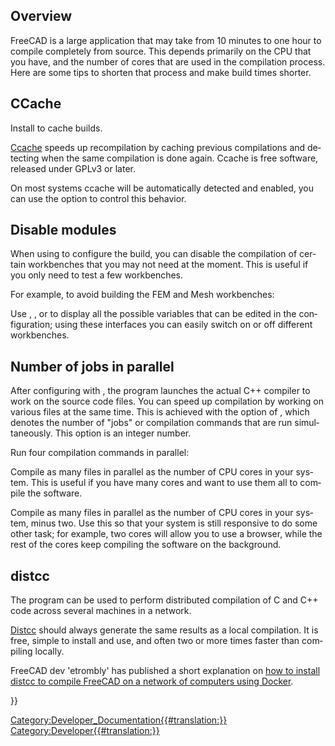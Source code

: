 <languages/>

<div lang="en" dir="ltr" class="mw-content-ltr">
{{Docnav
|[[FreeCAD_Docker_CLI_mode|FreeCAD Docker CLI mode]]
|[[Third_Party_Libraries|Third Party Libraries]]
}}
</div>

{{TOCright}}

<div lang="en" dir="ltr" class="mw-content-ltr">
==Overview==
</div> 

<div lang="en" dir="ltr" class="mw-content-ltr">
FreeCAD is a large application that may take from 10 minutes to one hour to compile completely from source. This depends primarily on the CPU that you have, and the number of cores that are used in the compilation process. Here are some tips to shorten that process and make build times shorter.
</div>

<div lang="en" dir="ltr" class="mw-content-ltr">
== CCache ==
</div>

<div lang="en" dir="ltr" class="mw-content-ltr">
Install {{incode|ccache}} to cache builds.
</div>

<div lang="en" dir="ltr" class="mw-content-ltr">
[https://ccache.dev/ Ccache] speeds up recompilation by caching previous compilations and detecting when the same compilation is done again. Ccache is free software, released under GPLv3 or later.
</div>

<div lang="en" dir="ltr" class="mw-content-ltr">
On most systems ccache will be automatically detected and enabled, you can use the {{incode|FREECAD_USE_CCACHE}} {{incode|cmake}} option to control this behavior.
</div>

<div lang="en" dir="ltr" class="mw-content-ltr">
== Disable modules ==
</div>

<div lang="en" dir="ltr" class="mw-content-ltr">
When using {{incode|cmake}} to configure the build, you can disable the compilation of certain workbenches that you may not need at the moment. This is useful if you only need to test a few workbenches.
</div>

<div lang="en" dir="ltr" class="mw-content-ltr">
For example, to avoid building the FEM and Mesh workbenches:
</div>

{{Code|code=
cmake -DBUILD_FEM=OFF -DBUILD_MESH=OFF ../freecad-source
}}

<div lang="en" dir="ltr" class="mw-content-ltr">
Use {{incode|cmake-gui}}, {{incode|cmake-curses-gui}}, or {{incode|cmake-qt-gui}} to display all the possible variables that can be edited in the configuration; using these interfaces you can easily switch on or off different workbenches.
</div>

<div lang="en" dir="ltr" class="mw-content-ltr">
== Number of jobs in parallel ==
</div>

<div lang="en" dir="ltr" class="mw-content-ltr">
After configuring with {{incode|cmake}}, the {{incode|make}} program launches the actual C++ compiler to work on the source code files. You can speed up compilation by working on various files at the same time. This is achieved with the {{incode|-j}} option of {{incode|make}}, which denotes the number of "jobs" or compilation commands that are run simultaneously. This option is an integer number.
</div>

<div lang="en" dir="ltr" class="mw-content-ltr">
Run four compilation commands in parallel:
</div>

{{Code|code=
make -j4
}}

<div lang="en" dir="ltr" class="mw-content-ltr">
Compile as many files in parallel as the number of CPU cores in your system. This is useful if you have many cores and want to use them all to compile the software.
</div>

{{code|code=
make -j$(nproc)
}}

<div lang="en" dir="ltr" class="mw-content-ltr">
Compile as many files in parallel as the number of CPU cores in your system, minus two. Use this so that your system is still responsive to do some other task; for example, two cores will allow you to use a browser, while the rest of the cores keep compiling the software on the background.
</div>

{{code|code=
make -j$(nproc --ignore=2)
}}

<div lang="en" dir="ltr" class="mw-content-ltr">
== distcc ==
</div>

<div lang="en" dir="ltr" class="mw-content-ltr">
The {{incode|distcc}} program can be used to perform distributed compilation of C and C++ code across several machines in a network.
</div>

<div lang="en" dir="ltr" class="mw-content-ltr">
[https://www.distcc.org/ Distcc] should always generate the same results as a local compilation. It is free, simple to install and use, and often two or more times faster than compiling locally.
</div>

<div lang="en" dir="ltr" class="mw-content-ltr">
FreeCAD dev 'etrombly' has published a short explanation on [https://forum.freecad.org/viewtopic.php?f=4&t=50810&p=459142#p458614 how to install distcc to compile FreeCAD on a network of computers using Docker].
</div>


<div lang="en" dir="ltr" class="mw-content-ltr">
{{Docnav
|[[FreeCAD_Docker_CLI_mode|FreeCAD Docker CLI mode]]
|[[Third_Party_Libraries|Third Party Libraries]]
}}
</div>

{{Userdocnavi{{#translation:}}}}
[[Category:Developer_Documentation{{#translation:}}]]
[[Category:Developer{{#translation:}}]]